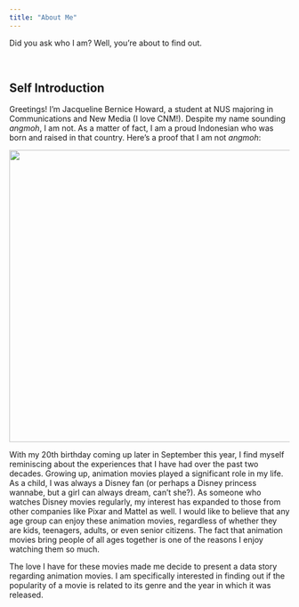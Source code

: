 ```yaml
---
title: "About Me"
---
```


Did you ask who I am? Well, you're about to find out.

<br>

## Self Introduction

Greetings! I'm Jacqueline Bernice Howard, a student at NUS majoring in Communications and New Media (I love CNM!). Despite my name sounding *angmoh*, I am not. As a matter of fact, I am a proud Indonesian who was born and raised in that country. Here's a proof that I am not *angmoh*:

![](images/My%20nicest%20pic.jpg){fig-align="center" width="525"}

With my 20th birthday coming up later in September this year, I find myself reminiscing about the experiences that I have had over the past two decades. Growing up, animation movies played a significant role in my life. As a child, I was always a Disney fan (or perhaps a Disney princess wannabe, but a girl can always dream, can't she?). As someone who watches Disney movies regularly, my interest has expanded to those from other companies like Pixar and Mattel as well. I would like to believe that any age group can enjoy these animation movies, regardless of whether they are kids, teenagers, adults, or even senior citizens. The fact that animation movies bring people of all ages together is one of the reasons I enjoy watching them so much.

The love I have for these movies made me decide to present a data story regarding animation movies. I am specifically interested in finding out if the popularity of a movie is related to its genre and the year in which it was released.
